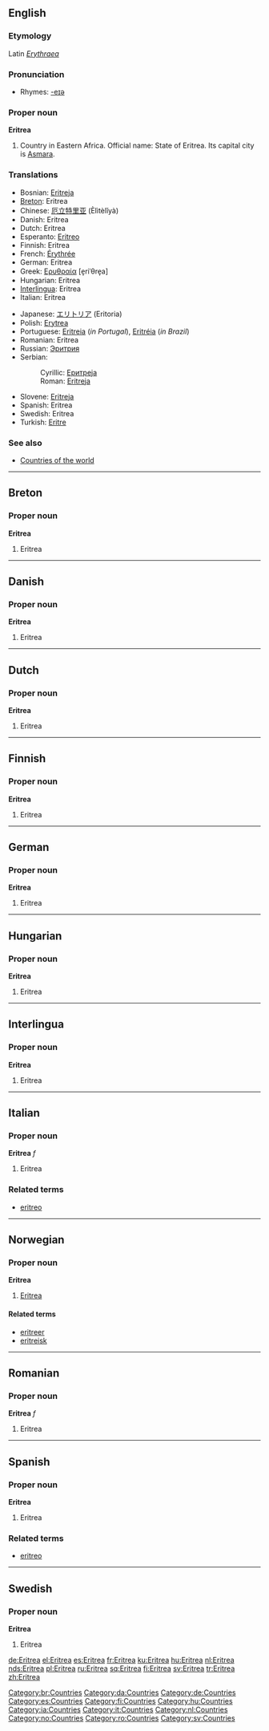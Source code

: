 :{{see|eritrea}}
{{wikipedia}}
==English==

===Etymology===
Latin ''[[Erythraea]]''

===Pronunciation===
{{IPAchar|/ˌerɪˈtreɪə/, /ˌerɪˈtriːə/}}
*Rhymes: [[Rhymes:English:-eɪə|-eɪə]]

===Proper noun===
'''Eritrea'''

# Country in Eastern Africa. Official name: State of Eritrea. Its capital city is [[Asmara]].

===Translations===
{{rfc-level|Translations at L3+ (AutoFormat would have corrected level of Translations)}}
{{top}}
*Bosnian: [[Eritreja#Bosnian|Eritreja]] {{f}}
*[[Breton]]: Eritrea
*Chinese: [[厄立特里亚]] (Èlìtèlǐyà)
*Danish: Eritrea
*Dutch: Eritrea
*Esperanto: [[Eritreo]]
*Finnish: Eritrea
*French: [[Érythrée]] {{f}}
*German: Eritrea
*Greek: [[Ερυθραία]] [e̞riˈθre̞a] {{f}}
*Hungarian: Eritrea
*[[Interlingua]]: Eritrea
*Italian: Eritrea {{f}}
{{mid}}
*Japanese: [[エリトリア]] (Eritoria)
*Polish: [[Erytrea]]
*Portuguese: [[Eritreia]] (''in Portugal''), [[Eritréia]] (''in Brazil'')
*Romanian: Eritrea {{f}}
*Russian: [[Эритрия]]
*Serbian:
*:Cyrillic: [[Еритреја#Serbian|Еритреја]] {{f}}
*:Roman: [[Eritreja#Serbian|Eritreja]] {{f}}
*Slovene: [[Eritreja]] {{f}}
*Spanish: Eritrea
*Swedish: Eritrea
*Turkish: [[Eritre]]
{{bottom}}

===See also===
*[[Countries of the world]]

----

==Breton==

===Proper noun===
'''Eritrea'''

# Eritrea

----

==Danish==

===Proper noun===
'''Eritrea'''

# Eritrea

----

==Dutch==

===Proper noun===
'''Eritrea'''

# Eritrea

----

==Finnish==

===Proper noun===
'''Eritrea'''

# Eritrea

----

==German==

===Proper noun===
'''Eritrea'''

# Eritrea

----

==Hungarian==

===Proper noun===
'''Eritrea'''

# Eritrea

----

==Interlingua==

===Proper noun===
'''Eritrea'''

# Eritrea

----

==Italian==

===Proper noun===
'''Eritrea''' ''f''

# Eritrea

===Related terms===
*[[eritreo]]

----

==Norwegian==

===Proper noun===
'''Eritrea'''

# [[#English|Eritrea]]

====Related terms====
*[[eritreer]]
*[[eritreisk]]

----

==Romanian==

===Proper noun===
'''Eritrea''' ''f''

# Eritrea

----

==Spanish==

===Proper noun===
'''Eritrea'''

# Eritrea

===Related terms===
*[[eritreo]]

----

==Swedish==

===Proper noun===
'''Eritrea'''

# Eritrea

[[Category:br:Countries]]
[[Category:da:Countries]]
[[Category:de:Countries]]
[[Category:es:Countries]]
[[Category:fi:Countries]]
[[Category:hu:Countries]]
[[Category:ia:Countries]]
[[Category:it:Countries]]
[[Category:nl:Countries]]
[[Category:no:Countries]]
[[Category:ro:Countries]]
[[Category:sv:Countries]]

[[de:Eritrea]]
[[el:Eritrea]]
[[es:Eritrea]]
[[fr:Eritrea]]
[[ku:Eritrea]]
[[hu:Eritrea]]
[[nl:Eritrea]]
[[nds:Eritrea]]
[[pl:Eritrea]]
[[ru:Eritrea]]
[[sq:Eritrea]]
[[fi:Eritrea]]
[[sv:Eritrea]]
[[tr:Eritrea]]
[[zh:Eritrea]]